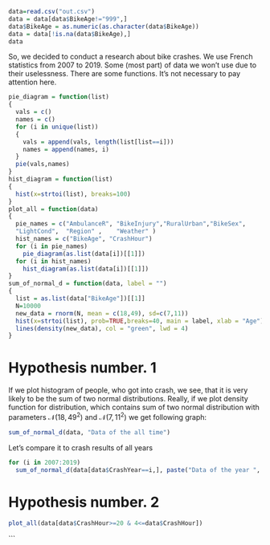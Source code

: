 ```r
data=read.csv("out.csv")
data = data[data$BikeAge!="999",]
data$BikeAge = as.numeric(as.character(data$BikeAge))
data = data[!is.na(data$BikeAge),]
data
```

So, we decided to conduct a research about bike crashes. We use French statistics from 2007 to 2019. Some (most part) of data we won't use due to their uselessness. There are some functions. It's not necessary to pay attention here.

```r
pie_diagram = function(list)
{
  vals = c()
  names = c()
  for (i in unique(list))
  {
    vals = append(vals, length(list[list==i]))
    names = append(names, i)
  }
  pie(vals,names)
}
hist_diagram = function(list)
{
  hist(x=strtoi(list), breaks=100)
}
plot_all = function(data)
{
  pie_names = c("AmbulanceR", "BikeInjury","RuralUrban","BikeSex",       "TraffCntrl",  "SpeedLimit",
  "LightCond",  "Region" ,    "Weather" )
  hist_names = c("BikeAge", "CrashHour")
  for (i in pie_names)
    pie_diagram(as.list(data[i])[[1]])
  for (i in hist_names)
    hist_diagram(as.list(data[i])[[1]])
}
sum_of_normal_d = function(data, label = "")
{
  list = as.list(data["BikeAge"])[[1]]
  N=10000
  new_data = rnorm(N, mean = c(18,49), sd=c(7,11))
  hist(x=strtoi(list), prob=TRUE,breaks=40, main = label, xlab = "Age")
  lines(density(new_data), col = "green", lwd = 4)
}
```

# Hypothesis number. 1

If we plot histogram of people, who got into crash, we see, that it is very likely to be the sum of two normal distributions. Really, if we plot density function for distribution, which contains sum of two normal distribution with parameters $\mathcal{N}(18, 49^2)$ and $\mathcal{N}(7,11^2)$ we get following graph:


```r
sum_of_normal_d(data, "Data of the all time")
```

Let's compare it to crash results of all years
```r
for (i in 2007:2019)
  sum_of_normal_d(data[data$CrashYear==i,], paste("Data of the year ", as.character(i)))
```

# Hypothesis number. 2

```r
plot_all(data[data$CrashHour>=20 & 4<=data$CrashHour])
```
```